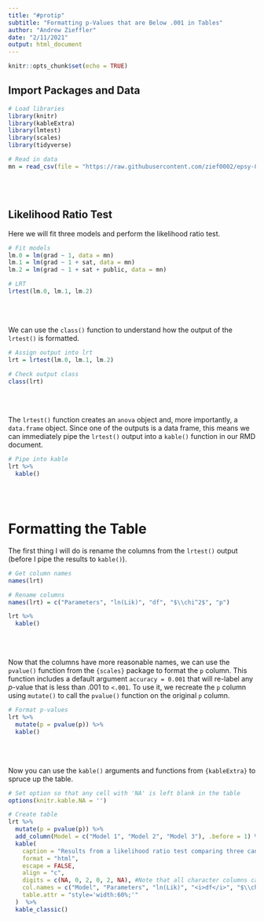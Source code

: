 ```yaml
---
title: "#protip"
subtitle: "Formatting p-Values that are Below .001 in Tables"
author: "Andrew Zieffler"
date: "2/11/2021"
output: html_document
---
```


```r
knitr::opts_chunk$set(echo = TRUE)
```

## Import Packages and Data



```r
# Load libraries
library(knitr)
library(kableExtra)
library(lmtest)
library(scales)
library(tidyverse)

# Read in data
mn = read_csv(file = "https://raw.githubusercontent.com/zief0002/epsy-8252/master/data/mn-schools.csv")
```


<br /><br />

## Likelihood Ratio Test

Here we will fit three models and perform the likelihood ratio test.

```r
# Fit models
lm.0 = lm(grad ~ 1, data = mn)
lm.1 = lm(grad ~ 1 + sat, data = mn)
lm.2 = lm(grad ~ 1 + sat + public, data = mn)

# LRT
lrtest(lm.0, lm.1, lm.2)
```

<br /><br />

We can use the `class()` function to understand how the output of the `lrtest()` is formatted.

```r
# Assign output into lrt
lrt = lrtest(lm.0, lm.1, lm.2)

# Check output class
class(lrt)
```

<br /><br />

The `lrtest()` function creates an `anova` object and, more importantly, a `data.frame` object. Since one of the outputs is a data frame, this means we can immediately pipe the `lrtest()` output into a `kable()` function in our RMD document.

```r
# Pipe into kable
lrt %>%
  kable()
```

<br /><br />

# Formatting the Table

The first thing I will do is rename the columns from the `lrtest()` output (before I pipe the results to `kable()`).

```r
# Get column names
names(lrt)

# Rename columns
names(lrt) = c("Parameters", "ln(Lik)", "df", "$\\chi^2$", "p")

lrt %>%
  kable()
```

<br /><br />

Now that the columns have more reasonable names, we can use the `pvalue()` function from the `{scales}` package to format the `p` column. This function includes a default argument `accuracy = 0.001` that will re-label any *p*-value that is less than .001 to `<.001`. To use it, we recreate the `p` column using `mutate()` to call the `pvalue()` function on the original `p` column.

```r
# Format p-values
lrt %>%
  mutate(p = pvalue(p)) %>%
  kable()
```

<br /><br />

Now you can use the `kable()` arguments and functions from `{kableExtra}` to spruce up the table.

```r
# Set option so that any cell with 'NA' is left blank in the table
options(knitr.kable.NA = '')

# Create table
lrt %>%
  mutate(p = pvalue(p)) %>%
  add_column(Model = c("Model 1", "Model 2", "Model 3"), .before = 1) %>% #Include a model column before column 1
  kable(
    caption = "Results from a likelihood ratio test comparing three candidate models.",
    format = "html",
    escape = FALSE,
    align = "c",
    digits = c(NA, 0, 2, 0, 2, NA), #Note that all character columns can't be rounded, thus NA
    col.names = c("Model", "Parameters", "ln(Lik)", "<i>df</i>", "$\\chi^2$", "<i>p</i>"), #Italicize statistics in columns
    table.attr = "style='width:60%;'"
  )  %>%
  kable_classic() 
```


<br /><br />